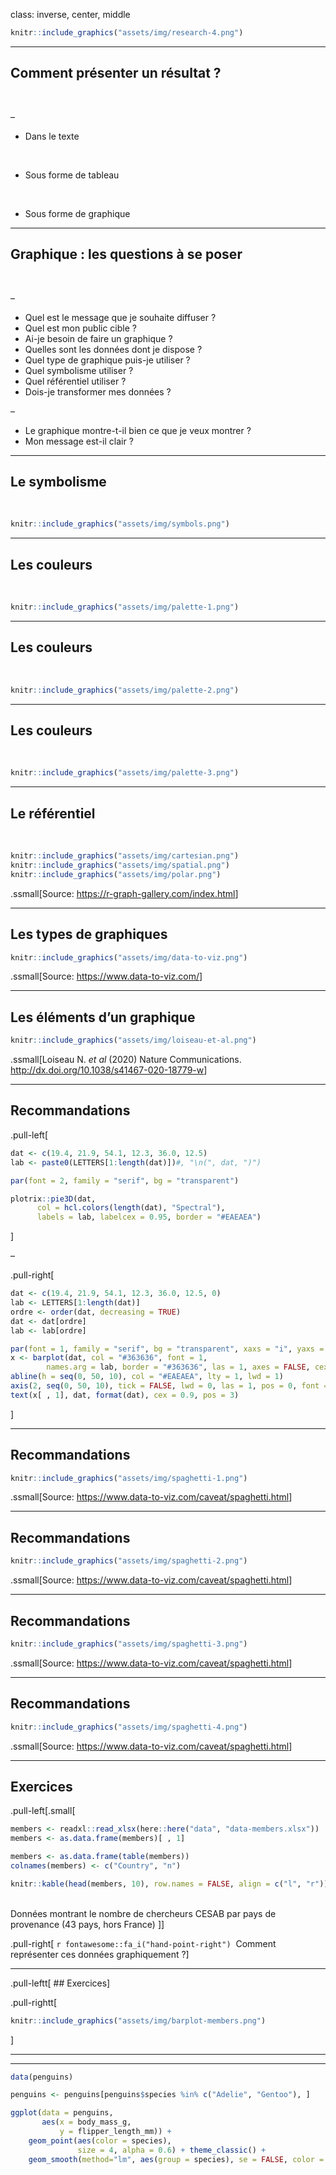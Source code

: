 class: inverse, center, middle


```r
knitr::include_graphics("assets/img/research-4.png")
```

---

## Comment présenter un résultat ?

<br/>

--

- Dans le texte

<br/>


- Sous forme de tableau

<br/>


- Sous forme de graphique

---

## Graphique : les questions à se poser

<br />

--

- Quel est le message que je souhaite diffuser ?
- Quel est mon public cible ?
- Ai-je besoin de faire un graphique ?
- Quelles sont les données dont je dispose ?
- Quel type de graphique puis-je utiliser ?
- Quel symbolisme utiliser ?
- Quel référentiel utiliser ?
- Dois-je transformer mes données ?

<!--end-->

--

- Le graphique montre-t-il bien ce que je veux montrer ?
- Mon message est-il clair ?

---

## Le symbolisme

<br/>

```r
knitr::include_graphics("assets/img/symbols.png")
```

---

## Les couleurs

<br/>

```r
knitr::include_graphics("assets/img/palette-1.png")
```

---

## Les couleurs

<br/>

```r
knitr::include_graphics("assets/img/palette-2.png")
```

---

## Les couleurs

<br/>

```r
knitr::include_graphics("assets/img/palette-3.png")
```


---

## Le référentiel


<br/>

```r
knitr::include_graphics("assets/img/cartesian.png")
knitr::include_graphics("assets/img/spatial.png")
knitr::include_graphics("assets/img/polar.png")
```

.ssmall[Source: <https://r-graph-gallery.com/index.html>]

---

## Les types de graphiques

```r
knitr::include_graphics("assets/img/data-to-viz.png")
```

.ssmall[Source: <https://www.data-to-viz.com/>]


---

## Les éléments d'un graphique

```r
knitr::include_graphics("assets/img/loiseau-et-al.png")
```

.ssmall[Loiseau N. _et al_ (2020) Nature Communications. <http://dx.doi.org/10.1038/s41467-020-18779-w>]


---

## Recommandations



.pull-left[
```r
dat <- c(19.4, 21.9, 54.1, 12.3, 36.0, 12.5)
lab <- paste0(LETTERS[1:length(dat)])#, "\n(", dat, ")")

par(font = 2, family = "serif", bg = "transparent")

plotrix::pie3D(dat,
      col = hcl.colors(length(dat), "Spectral"),
      labels = lab, labelcex = 0.95, border = "#EAEAEA")
```
]

--

.pull-right[
```r
dat <- c(19.4, 21.9, 54.1, 12.3, 36.0, 12.5, 0)
lab <- LETTERS[1:length(dat)]
ordre <- order(dat, decreasing = TRUE)
dat <- dat[ordre]
lab <- lab[ordre]

par(font = 1, family = "serif", bg = "transparent", xaxs = "i", yaxs = "i", mgp = c(3, 0.2, 0))
x <- barplot(dat, col = "#363636", font = 1,
        names.arg = lab, border = "#363636", las = 1, axes = FALSE, cex.names = 1.2, ylim = c(0, 60))
abline(h = seq(0, 50, 10), col = "#EAEAEA", lty = 1, lwd = 1)
axis(2, seq(0, 50, 10), tick = FALSE, lwd = 0, las = 1, pos = 0, font = 1, cex.axis = 1.2)
text(x[ , 1], dat, format(dat), cex = 0.9, pos = 3)
```
]

---

## Recommandations

```r
knitr::include_graphics("assets/img/spaghetti-1.png")
```

.ssmall[Source: <https://www.data-to-viz.com/caveat/spaghetti.html>]

---

## Recommandations



```r
knitr::include_graphics("assets/img/spaghetti-2.png")
```

.ssmall[Source: <https://www.data-to-viz.com/caveat/spaghetti.html>]

---

## Recommandations

```r
knitr::include_graphics("assets/img/spaghetti-3.png")
```

.ssmall[Source: <https://www.data-to-viz.com/caveat/spaghetti.html>]

---

## Recommandations

```r
knitr::include_graphics("assets/img/spaghetti-4.png")
```

.ssmall[Source: <https://www.data-to-viz.com/caveat/spaghetti.html>]

---

## Exercices


.pull-left[.small[
```r
members <- readxl::read_xlsx(here::here("data", "data-members.xlsx"))
members <- as.data.frame(members)[ , 1]

members <- as.data.frame(table(members))
colnames(members) <- c("Country", "n")

knitr::kable(head(members, 10), row.names = FALSE, align = c("l", "r"))
```
<br/>
Données montrant le nombre de chercheurs CESAB par pays de provenance (43 pays, hors France)
]]

.pull-right[
`r fontawesome::fa_i("hand-point-right")`&nbsp; Comment représenter ces données graphiquement ?
]



---

.pull-leftt[
## Exercices
]

.pull-rightt[
```r
knitr::include_graphics("assets/img/barplot-members.png")
```
]



---

---

```r
data(penguins)

penguins <- penguins[penguins$species %in% c("Adelie", "Gentoo"), ]

ggplot(data = penguins, 
       aes(x = body_mass_g,
           y = flipper_length_mm)) +
    geom_point(aes(color = species),
               size = 4, alpha = 0.6) + theme_classic() +
    geom_smooth(method="lm", aes(group = species), se = FALSE, color = "black") + xlab("Masse corporelle (en g)") + ylab("Longueur de nageoire (en mm)") + scale_color_discrete(name = "Espèce")
```    
